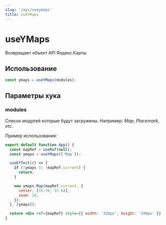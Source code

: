 ```yaml
---
slug: '/api/useymaps'
title: useYMaps
---
```


# useYMaps

Возвращает объект API Яндекс.Карты

## Использование

```jsx
const ymaps = useYMaps(modules);
```

## Параметры хука

### modules

Cписок модулей которые будут загружены. Например: _Map_, _Placemark_, _etc._

Пример использования:

```jsx
export default function App() {
  const mapRef = useRef(null);
  const ymaps = useYMaps(['Map']);

  useEffect(() => {
    if (!ymaps || !mapRef.current) {
      return;
    }

    new ymaps.Map(mapRef.current, {
      center: [55.76, 37.64],
      zoom: 10,
    });
  }, [ymaps]);

  return <div ref={mapRef} style={{ width: '320px', height: '240px' }} />;
}
```
